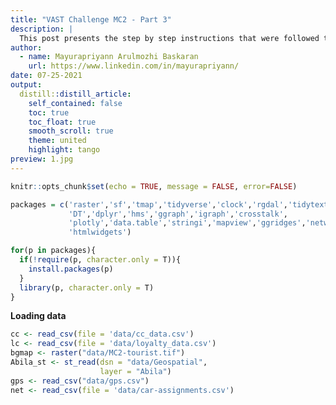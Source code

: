 ```yaml
---
title: "VAST Challenge MC2 - Part 3"
description: |
  This post presents the step by step instructions that were followed to identify which GASTech employess made which purchases and identify suspicious patterns of behavior using visual analytic techniques.
author:
  - name: Mayurapriyann Arulmozhi Baskaran
    url: https://www.linkedin.com/in/mayurapriyann/
date: 07-25-2021
output:
  distill::distill_article:
    self_contained: false
    toc: true
    toc_float: true
    smooth_scroll: true
    theme: united
    highlight: tango
preview: 1.jpg
---
```



```r
knitr::opts_chunk$set(echo = TRUE, message = FALSE, error=FALSE)
```

```r
packages = c('raster','sf','tmap','tidyverse','clock','rgdal','tidytext','widyr',
             'DT','dplyr','hms','ggraph','igraph','crosstalk',
             'plotly','data.table','stringi','mapview','ggridges','networkD3',
             'htmlwidgets')

for(p in packages){
  if(!require(p, character.only = T)){
    install.packages(p)
  }
  library(p, character.only = T)
}
```

**Loading data**

```r
cc <- read_csv(file = 'data/cc_data.csv')
lc <- read_csv(file = 'data/loyalty_data.csv')
bgmap <- raster("data/MC2-tourist.tif")
Abila_st <- st_read(dsn = "data/Geospatial",
                    layer = "Abila")
gps <- read_csv("data/gps.csv")
net <- read_csv(file = 'data/car-assignments.csv')
```

